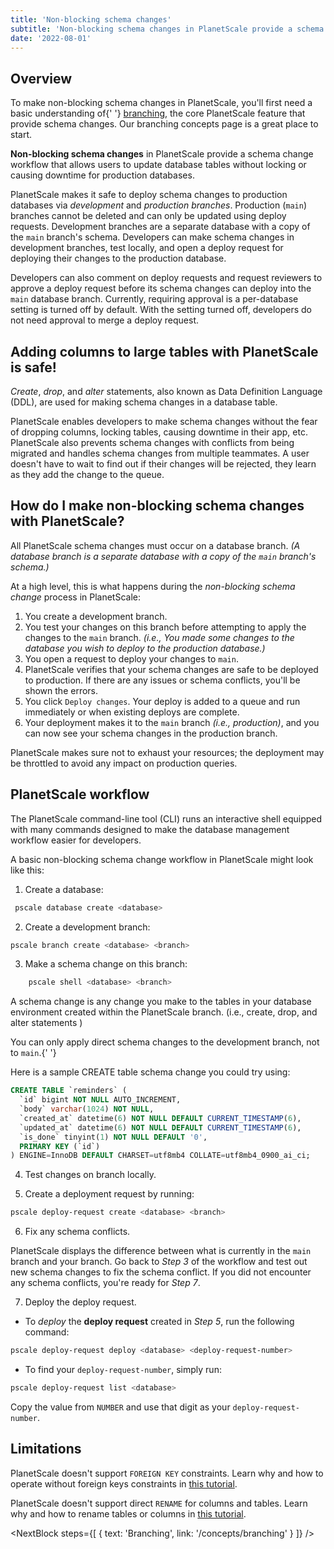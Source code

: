 ```yaml
---
title: 'Non-blocking schema changes'
subtitle: 'Non-blocking schema changes in PlanetScale provide a schema change workflow that allows users to update database tables without locking or causing downtime for production databases.'
date: '2022-08-01'
---
```



## Overview

<InfoBlock type='tip'>
  To make non-blocking schema changes in PlanetScale, you'll first need a basic understanding of{' '}
  <a href='/docs/concepts/branching'>branching</a>, the core PlanetScale feature that provide schema changes. Our
  branching concepts page is a great place to start.
</InfoBlock>

**Non-blocking schema changes** in PlanetScale provide a schema change workflow that allows users to update database tables without locking or causing downtime for production databases.

PlanetScale makes it safe to deploy schema changes to production databases via _development_ and _production branches_. Production (`main`) branches cannot be deleted and can only be updated using deploy requests. Development branches are a separate database with a copy of the `main` branch's schema. Developers can make schema changes in development branches, test locally, and open a deploy request for deploying their changes to the production database.

Developers can also comment on deploy requests and request reviewers to approve a deploy request before its schema changes can deploy into the `main` database branch. Currently, requiring approval is a per-database setting is turned off by default. With the setting turned off, developers do not need approval to merge a deploy request.

## Adding columns to large tables with PlanetScale is safe!

_Create_, _drop_, and _alter_ statements, also known as Data Definition Language (DDL), are used for making schema changes in a database table.

PlanetScale enables developers to make schema changes without the fear of dropping columns, locking tables, causing downtime in their app, etc. PlanetScale also prevents schema changes with conflicts from being migrated and handles schema changes from multiple teammates. A user doesn't have to wait to find out if their changes will be rejected, they learn as they add the change to the queue.

## How do I make non-blocking schema changes with PlanetScale?

All PlanetScale schema changes must occur on a database branch. _(A database branch is a separate database with a copy of the `main` branch's schema.)_

At a high level, this is what happens during the _non-blocking schema change_ process in PlanetScale:

1. You create a development branch.
2. You test your changes on this branch before attempting to apply the changes to the `main` branch. _(i.e., You made some changes to the database you wish to deploy to the production database.)_
3. You open a request to deploy your changes to `main`.
4. PlanetScale verifies that your schema changes are safe to be deployed to production. If there are any issues or schema conflicts, you'll be shown the errors.
5. You click `Deploy changes`. Your deploy is added to a queue and run immediately or when existing deploys are complete.
6. Your deployment makes it to the `main` branch _(i.e., production)_, and you can now see your schema changes in the production branch.

<InfoBlock type='note'>
  PlanetScale makes sure not to exhaust your resources; the deployment may be throttled to avoid any impact on
  production queries.
</InfoBlock>

<ImageBlock alt='PlanetScale non-blocking schema changes diagram' src={diagram} />

## PlanetScale workflow

The PlanetScale command-line tool (CLI) runs an interactive shell equipped with many commands designed to make the database management workflow easier for developers.

A basic non-blocking schema change workflow in PlanetScale might look like this:

1. Create a database:

```bash
 pscale database create <database>
```

2. Create a development branch:

```bash
pscale branch create <database> <branch>
```

3. Make a schema change on this branch:

```bash
 	pscale shell <database> <branch>
```

<InfoBlock type='tip'>
  A schema change is any change you make to the tables in your database environment created within the PlanetScale
  branch. (i.e., create, drop, and alter statements )
</InfoBlock>

<InfoBlock type='warning'>You can only apply direct schema changes to the development branch, not to `main`.</InfoBlock>{' '}

Here is a sample CREATE table schema change you could try using:

```sql
CREATE TABLE `reminders` (
  `id` bigint NOT NULL AUTO_INCREMENT,
  `body` varchar(1024) NOT NULL,
  `created_at` datetime(6) NOT NULL DEFAULT CURRENT_TIMESTAMP(6),
  `updated_at` datetime(6) NOT NULL DEFAULT CURRENT_TIMESTAMP(6),
  `is_done` tinyint(1) NOT NULL DEFAULT '0',
  PRIMARY KEY (`id`)
) ENGINE=InnoDB DEFAULT CHARSET=utf8mb4 COLLATE=utf8mb4_0900_ai_ci;
```

4. Test changes on branch locally.

5. Create a deployment request by running:

```bash
pscale deploy-request create <database> <branch>
```

6. Fix any schema conflicts.

PlanetScale displays the difference between what is currently in the `main` branch and your branch. Go back to _Step 3_ of the workflow and test out new schema changes to fix the schema conflict. If you did not encounter any schema conflicts, you're ready for _Step 7_.

7. Deploy the deploy request.

- To _deploy_ the **deploy request** created in _Step 5_, run the following command:

```bash
pscale deploy-request deploy <database> <deploy-request-number>
```

- To find your `deploy-request-number`, simply run:

```bash
pscale deploy-request list <database>
```

Copy the value from `NUMBER` and use that digit as your `deploy-request-number`.

## Limitations

PlanetScale doesn't support `FOREIGN KEY` constraints. Learn why and how to operate without foreign keys constraints in [this tutorial](/docs/learn/operating-without-foreign-key-constraints).

PlanetScale doesn't support direct `RENAME` for columns and tables. Learn why and how to rename tables or columns in [this tutorial](/docs/learn/handling-table-and-column-renames).

<NextBlock
  steps={[
    {
      text: 'Branching',
      link: '/concepts/branching'
    }
  ]}
/>
